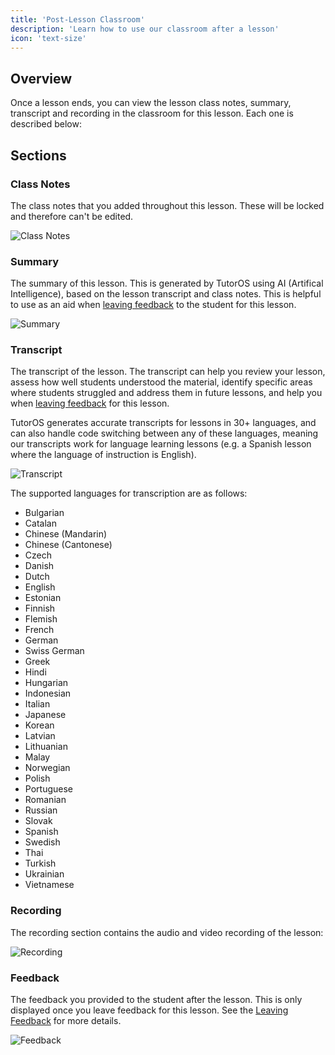```yaml
---
title: 'Post-Lesson Classroom'
description: 'Learn how to use our classroom after a lesson'
icon: 'text-size'
---
```


## Overview

Once a lesson ends, you can view the lesson class notes, summary, transcript and recording in the classroom for this lesson. Each one is described below:

## Sections

### Class Notes

The class notes that you added throughout this lesson. These will be locked and therefore can't be edited.

![Class Notes](/images/classroom-class-notes.png)

### Summary

The summary of this lesson. This is generated by TutorOS using AI (Artifical Intelligence), based on the lesson transcript and class notes. This is helpful to use as an aid when [leaving feedback](/lessons/leaving-feedback) to the student for this lesson.

![Summary](/images/classroom-summary.png)

### Transcript

The transcript of the lesson. The transcript can help you review your lesson, assess how well students understood the material, identify specific areas where students struggled and address them in future lessons, and help you when [leaving feedback](/lessons/leaving-feedback) for this lesson.

TutorOS generates accurate transcripts for lessons in 30+ languages, and can also handle code switching between any of these languages, meaning our transcripts work for language learning lessons (e.g. a Spanish lesson where the language of instruction is English).

![Transcript](/images/classroom-transcript.png)

The supported languages for transcription are as follows:

- Bulgarian
- Catalan
- Chinese (Mandarin)
- Chinese (Cantonese)
- Czech
- Danish
- Dutch
- English
- Estonian
- Finnish
- Flemish
- French
- German
- Swiss German
- Greek
- Hindi
- Hungarian
- Indonesian
- Italian
- Japanese
- Korean
- Latvian
- Lithuanian
- Malay
- Norwegian
- Polish
- Portuguese
- Romanian
- Russian
- Slovak
- Spanish
- Swedish
- Thai
- Turkish
- Ukrainian
- Vietnamese

### Recording

The recording section contains the audio and video recording of the lesson:

![Recording](/images/classroom-recording.png)

### Feedback

The feedback you provided to the student after the lesson. This is only displayed once you leave feedback for this lesson. See the [Leaving Feedback](/lessons/leaving-feedback) for more details.

![Feedback](/images/classroom-feedback.png)

